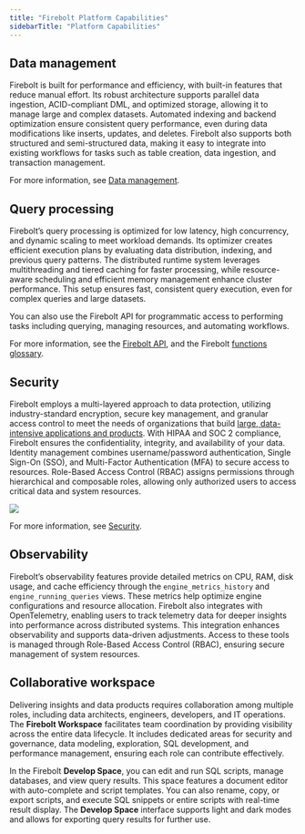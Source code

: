 ```yaml
---
title: "Firebolt Platform Capabilities"
sidebarTitle: "Platform Capabilities"
---
```


## Data management

Firebolt is built for performance and efficiency, with built-in features that reduce manual effort. Its robust architecture supports parallel data ingestion, ACID-compliant DML, and optimized storage, allowing it to manage large and complex datasets. Automated indexing and backend optimization ensure consistent query performance, even during data modifications like inserts, updates, and deletes. Firebolt also supports both structured and semi-structured data, making it easy to integrate into existing workflows for tasks such as table creation, data ingestion, and transaction management.

For more information, see [Data management](/Overview/data-management).

## Query processing

Firebolt’s query processing is optimized for low latency, high concurrency, and dynamic scaling to meet workload demands. Its optimizer creates efficient execution plans by evaluating data distribution, indexing, and previous query patterns. The distributed runtime system leverages multithreading and tiered caching for faster processing, while resource-aware scheduling and efficient memory management enhance cluster performance. This setup ensures fast, consistent query execution, even for complex queries and large datasets.

You can also use the Firebolt API for programmatic access to performing tasks including querying, managing resources, and automating workflows.

For more information, see the [Firebolt API](/Guides/query-data/using-the-api), and the Firebolt [functions glossary](/sql_reference/functions-reference/functions-glossary).

## Security

Firebolt employs a multi-layered approach to data protection, utilizing industry-standard encryption, secure key management, and granular access control to meet the needs of organizations that build [large, data-intensive applications and products](https://www.firebolt.io/knowledge-center/case-studies). With HIPAA and SOC 2 compliance, Firebolt ensures the confidentiality, integrity, and availability of your data. Identity management combines username/password authentication, Single Sign-On (SSO), and Multi-Factor Authentication (MFA) to secure access to resources. Role-Based Access Control (RBAC) assigns permissions through hierarchical and composable roles, allowing only authorized users to access critical data and system resources.

<Frame>
  <img src="https://docs.firebolt.io/assets/images/firebolt-security-layers.png" />
</Frame>

For more information, see [Security](/Overview/Security/security).

## Observability

Firebolt’s observability features provide detailed metrics on CPU, RAM, disk usage, and cache efficiency through the `engine_metrics_history` and `engine_running_queries` views. These metrics help optimize engine configurations and resource allocation. Firebolt also integrates with OpenTelemetry, enabling users to track telemetry data for deeper insights into performance across distributed systems. This integration enhances observability and supports data-driven adjustments. Access to these tools is managed through Role-Based Access Control (RBAC), ensuring secure management of system resources.

## Collaborative workspace

Delivering insights and data products requires collaboration among multiple roles, including data architects, engineers, developers, and IT operations. The **Firebolt Workspace** facilitates team coordination by providing visibility across the entire data lifecycle. It includes dedicated areas for security and governance, data modeling, exploration, SQL development, and performance management, ensuring each role can contribute effectively.

In the Firebolt **Develop Space**, you can edit and run SQL scripts, manage databases, and view query results. This space features a document editor with auto-complete and script templates. You can also rename, copy, or export scripts, and execute SQL snippets or entire scripts with real-time result display. The **Develop Space** interface supports light and dark modes and allows for exporting query results for further use.
